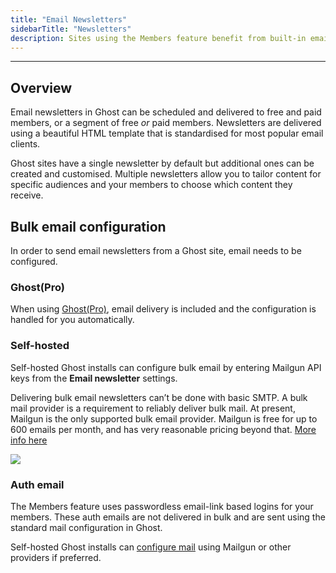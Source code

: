 ```yaml
---
title: "Email Newsletters"
sidebarTitle: "Newsletters"
description: Sites using the Members feature benefit from built-in email newsletters, where all posts can be delivered directly to segments of your audience in just a few clicks.
---
```


***

## Overview

Email newsletters in Ghost can be scheduled and delivered to free and paid members, or a segment of free *or* paid members. Newsletters are delivered using a beautiful HTML template that is standardised for most popular email clients.

Ghost sites have a single newsletter by default but additional ones can be created and customised. Multiple newsletters allow you to tailor content for specific audiences and your members to choose which content they receive.

## Bulk email configuration

In order to send email newsletters from a Ghost site, email needs to be configured.

### Ghost(Pro)

When using [Ghost(Pro)](https://ghost.org/pricing/), email delivery is included and the configuration is handled for you automatically.

### Self-hosted

Self-hosted Ghost installs can configure bulk email by entering Mailgun API keys from the **Email newsletter** settings.

Delivering bulk email newsletters can’t be done with basic SMTP. A bulk mail provider is a requirement to reliably deliver bulk mail. At present, Mailgun is the only supported bulk email provider. Mailgun is free for up to 600 emails per month, and has very reasonable pricing beyond that. [More info here](/docs/faq/mailgun-newsletters/)

<Frame>
  <img src="/images/fbf25209-configure-email-mailgun_huadcebd46ebc845ccc560c91272939bbb_16705_1770x0_resize_q100_h2_box_3.webp" />
</Frame>

### Auth email

The Members feature uses passwordless email-link based logins for your members. These auth emails are not delivered in bulk and are sent using the standard mail configuration in Ghost.

Self-hosted Ghost installs can [configure mail](/docs/config/#mail) using Mailgun or other providers if preferred.